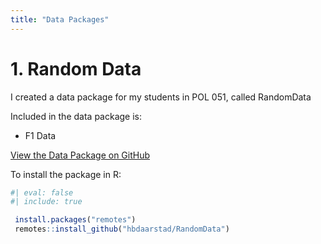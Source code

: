 ```yaml
---
title: "Data Packages"
---
```


# 1. Random Data 

I created a data package for my students in POL 051, called RandomData

Included in the data package is:

-   F1 Data

[View the Data Package on GitHub](https://github.com/hbdaarstad/RandomData.git)

To install the package in R:

```r
#| eval: false
#| include: true

 install.packages("remotes")
 remotes::install_github("hbdaarstad/RandomData")

```
